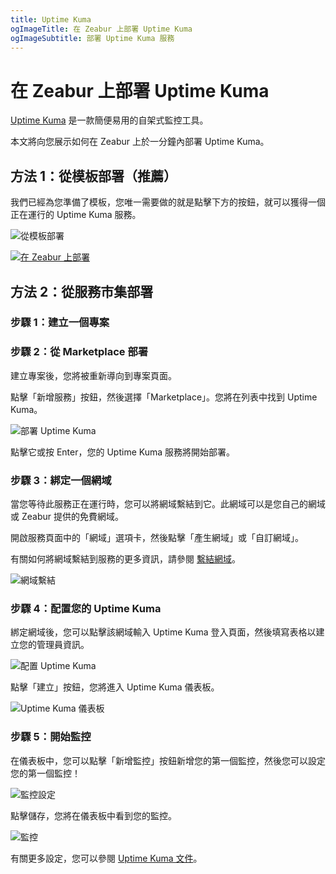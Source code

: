 ```yaml
---
title: Uptime Kuma
ogImageTitle: 在 Zeabur 上部署 Uptime Kuma
ogImageSubtitle: 部署 Uptime Kuma 服務
---
```


# 在 Zeabur 上部署 Uptime Kuma

[Uptime Kuma](https://github.com/louislam/uptime-kuma) 是一款簡便易用的自架式監控工具。

本文將向您展示如何在 Zeabur 上於一分鐘內部署 Uptime Kuma。

## 方法 1：從模板部署（推薦）

我們已經為您準備了模板，您唯一需要做的就是點擊下方的按鈕，就可以獲得一個正在運行的 Uptime Kuma 服務。

![從模板部署](/marketplace/uptime-kuma/template.png)

[![在 Zeabur 上部署](https://zeabur.com/button.svg)](https://dash.zeabur.com/templates/Q764RP)

## 方法 2：從服務市集部署

### 步驟 1：建立一個專案

<CreateProject />

### 步驟 2：從 Marketplace 部署

建立專案後，您將被重新導向到專案頁面。

點擊「新增服務」按鈕，然後選擇「Marketplace」。您將在列表中找到 Uptime Kuma。

![部署 Uptime Kuma](/marketplace/uptime-kuma/deploy.png)

點擊它或按 Enter，您的 Uptime Kuma 服務將開始部署。

### 步驟 3：綁定一個網域

當您等待此服務正在運行時，您可以將網域繫結到它。此網域可以是您自己的網域或 Zeabur 提供的免費網域。

開啟服務頁面中的「網域」選項卡，然後點擊「產生網域」或「自訂網域」。

有關如何將網域繫結到服務的更多資訊，請參閱 [繫結網域](../deploy/domain-binding)。

![網域繫結](/marketplace/uptime-kuma/domain.png)

### 步驟 4：配置您的 Uptime Kuma

綁定網域後，您可以點擊該網域輸入 Uptime Kuma 登入頁面，然後填寫表格以建立您的管理員資訊。

![配置 Uptime Kuma](/marketplace/uptime-kuma/configure.png)

點擊「建立」按鈕，您將進入 Uptime Kuma 儀表板。

![Uptime Kuma 儀表板](/marketplace/uptime-kuma/dashboard.png)

### 步驟 5：開始監控

在儀表板中，您可以點擊「新增監控」按鈕新增您的第一個監控，然後您可以設定您的第一個監控！

![監控設定](/marketplace/uptime-kuma/monitoring-setup.png)

點擊儲存，您將在儀表板中看到您的監控。

![監控](/marketplace/uptime-kuma/monitoring.png)

有關更多設定，您可以參閱 [Uptime Kuma 文件](https://github.com/louislam/uptime-kuma/wiki)。
